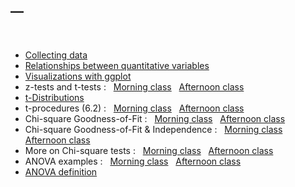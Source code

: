 ---
---

<br>

- [Collecting data](lectures/CollectingData.html)
- [Relationships between quantitative variables](lectures/Regression.html)
- [Visualizations with ggplot](lectures/visualization.html)
- z-tests and t-tests : &nbsp; [Morning class](lectures/z-t-am.pdf) &nbsp; [Afternoon class](lectures/z-t-pm.pdf)
- [t-Distributions](lectures/tDistributions.html)
- t-procedures (6.2) : &nbsp; [Morning class](lectures/t-procedures-AM.pdf) &nbsp; [Afternoon class](lectures/t-procedures-PM.pdf)
- Chi-square Goodness-of-Fit : &nbsp; [Morning class](lectures/GoF-AM.pdf) &nbsp; [Afternoon class](lectures/GoF-PM.pdf)
- Chi-square Goodness-of-Fit & Independence : &nbsp; [Morning class](lectures/chisq-AM.pdf) &nbsp; [Afternoon class](lectures/chisq-PM.pdf)
- More on Chi-square tests : &nbsp; [Morning class](lectures/chisq2-AM.pdf) &nbsp; [Afternoon class](lectures/chisq2-PM.pdf)
- ANOVA examples : &nbsp; [Morning class](lectures/anova1-AM.pdf) &nbsp; [Afternoon class](lectures/anova1-PM.pdf)
- [ANOVA definition](lectures/anova-defn.pdf) 
